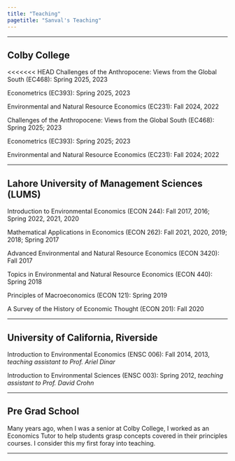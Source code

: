 ```yaml
---
title: "Teaching"
pagetitle: "Sanval's Teaching"
---
```


***

## Colby College

<<<<<<< HEAD
Challenges of the Anthropocene: Views from the Global South (EC468): Spring 2025, 2023

Econometrics (EC393): Spring 2025, 2023

Environmental and Natural Resource Economics (EC231): Fall 2024, 2022

Challenges of the Anthropocene: Views from the Global South (EC468): Spring 2025; 2023

Econometrics (EC393): Spring 2025; 2023

Environmental and Natural Resource Economics (EC231): Fall 2024; 2022

***

## Lahore University of Management Sciences (LUMS)

Introduction to Environmental Economics (ECON 244): Fall 2017, 2016; Spring 2022, 2021, 2020

Mathematical Applications in Economics (ECON 262): Fall 2021, 2020, 2019; 2018; Spring 2017

Advanced Environmental and Natural Resource Economics (ECON 3420): Fall 2017

Topics in Environmental and Natural Resource Economics (ECON 440): Spring 2018

Principles of Macroeconomics (ECON 121): Spring 2019

A Survey of the History of Economic Thought (ECON 201): Fall 2020

***

## University of California, Riverside

Introduction to Environmental Economics (ENSC 006): Fall 2014, 2013, *teaching assistant to Prof. Ariel Dinar*

Introduction to Environmental Sciences (ENSC 003): Spring 2012, *teaching assistant to Prof. David Crohn*

***

## Pre Grad School

Many years ago, when I was a senior at Colby College, I worked as an Economics Tutor to help students grasp concepts covered in their principles courses. I consider this my first foray into teaching.

***